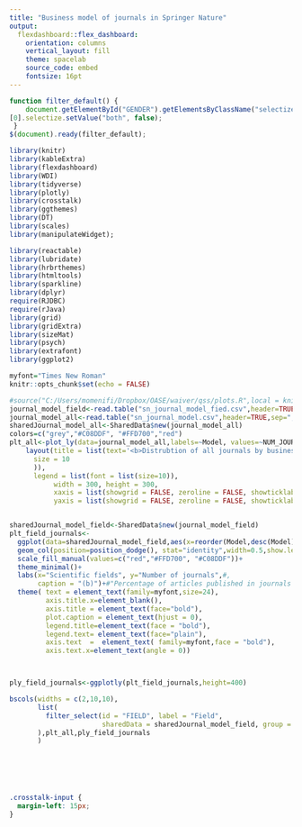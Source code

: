 ```yaml
---
title: "Business model of journals in Springer Nature"
output:
  flexdashboard::flex_dashboard:
    orientation: columns
    vertical_layout: fill
    theme: spacelab
    source_code: embed
    fontsize: 16pt
---
```


```js
function filter_default() {
    document.getElementById("GENDER").getElementsByClassName("selectized") 
[0].selectize.setValue("both", false);
 }
$(document).ready(filter_default);
```

```r
library(knitr)
library(kableExtra)
library(flexdashboard)
library(WDI)
library(tidyverse)
library(plotly)
library(crosstalk)
library(ggthemes)
library(DT)
library(scales)
library(manipulateWidget); 

library(reactable)
library(lubridate)
library(hrbrthemes)
library(htmltools)
library(sparkline)
library(dplyr)
require(RJDBC)
require(rJava)
library(grid)
library(gridExtra)
library(sizeMat)
library(psych) 
library(extrafont)
library(ggplot2)

myfont="Times New Roman"
knitr::opts_chunk$set(echo = FALSE)

#source("C:/Users/momenifi/Dropbox/OASE/waiver/qss/plots.R",local = knitr::knit_global())
journal_model_field<-read.table("sn_journal_model_fied.csv",header=TRUE,sep=",",quote="\r",dec = ".")
journal_model_all<-read.table("sn_journal_model.csv",header=TRUE,sep=",",quote="\r",dec = ".")
sharedJournal_model_all<-SharedData$new(journal_model_all)
colors=c("grey","#C08DDF", "#FFD700","red")
plt_all<-plot_ly(data=journal_model_all,labels=~Model, values=~NUM_JOURNALS, type="pie",textinfo = "value",marker = list(colors = colors)) %>% 
    layout(title = list(text='<b>Distrubtion of all journals by business model</b>',font=list(
      size = 10
      )),
      legend = list(font = list(size=10)),
           width = 300, height = 300,
           xaxis = list(showgrid = FALSE, zeroline = FALSE, showticklabels = FALSE),
           yaxis = list(showgrid = FALSE, zeroline = FALSE, showticklabels = FALSE))


sharedJournal_model_field<-SharedData$new(journal_model_field)
plt_field_journals<-
  ggplot(data=sharedJournal_model_field,aes(x=reorder(Model,desc(Model)), y=NUM_ITEMS,fill=Model )) +
  geom_col(position=position_dodge(), stat="identity",width=0.5,show.legend=FALSE) +
  scale_fill_manual(values=c("red","#FFD700", "#C08DDF"))+   
  theme_minimal()+
  labs(x="Scientific fields", y="Number of journals",#,
       caption = "(b)")+#"Percentage of articles published in journals 3 models across four groups of countries") +
  theme( text = element_text(family=myfont,size=24),
         axis.title.x=element_blank(),
         axis.title = element_text(face="bold"),
         plot.caption = element_text(hjust = 0),
         legend.title=element_text(face = "bold"),
         legend.text= element_text(face="plain"),
         axis.text  =  element_text( family=myfont,face = "bold"),
         axis.text.x=element_text(angle = 0))



ply_field_journals<-ggplotly(plt_field_journals,height=400)

bscols(widths = c(2,10,10),
       list(
         filter_select(id = "FIELD", label = "Field",
                       sharedData = sharedJournal_model_field, group = ~ FIELD,multiple=FALSE,allLevels = FALSE)
       ),plt_all,ply_field_journals
       )
  
  





```


```css
.crosstalk-input {
  margin-left: 15px;
}
```

